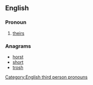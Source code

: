 ==English==

===Pronoun===
{{en-pron|desc=possessive pronoun|possessive determiner|thor}}

# {{context|Geordie}} [[theirs]]

===Anagrams===
* [[horst#English|horst]] 
* [[short#English|short]]
* [[trosh#English|trosh]]

[[Category:English third person pronouns]]